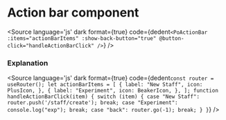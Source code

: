 # Action bar component




<Description of={PoActionBar} />

<Canvas withToolbar>
  <Story id="components-action-bar--action-bar" />
</Canvas>

<Source
  language='js'
  dark
  format={true}
  code={dedent`
    <PoActionBar
        :items="actionBarItems"
        :show-back-button="true"
        @button-click="handleActionBarClick"
    />
  `}
/>

### Explanation

<ArgsTable of={PoActionBar} />

<Source
  language='js'
  dark
  format={true}
  code={dedent`
    const router = useRouter();
    let actionBarItems = [
        {
            label: "New Staff",
            icon: PlusIcon,
        },
        {
            label: "Experiment",
            icon: BeakerIcon,
        },
    ];
    function handleActionBarClick(item) {
        switch (item) {
            case "New Staff":
                router.push('/staff/create');
                break;
            case "Experiment":
                console.log("exp");
                break;
            case "back":
                router.go(-1);
                break;
        }
    }
  `}
/>
